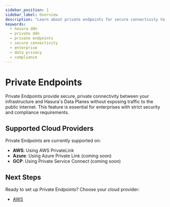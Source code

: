 ```yaml
---
sidebar_position: 1
sidebar_label: Overview
description: "Learn about private endpoints for secure connectivity to your Private DDN"
keywords:
  - hasura ddn
  - private ddn
  - private endpoints
  - secure connectivity
  - enterprise
  - data privacy
  - compliance
---
```


# Private Endpoints

Private Endpoints provide secure, private connectivity between your infrastructure and Hasura's Data Planes without exposing traffic to the public internet. This feature is essential for enterprises with strict security and compliance requirements.

## Supported Cloud Providers

Private Endpoints are currently supported on:

- **AWS**: Using AWS PrivateLink
- **Azure**: Using Azure Private Link (coming soon)
- **GCP**: Using Private Service Connect (coming soon)

## Next Steps

Ready to set up Private Endpoints? Choose your cloud provider:

- [AWS](/private-ddn/private-endpoints/aws.mdx)
